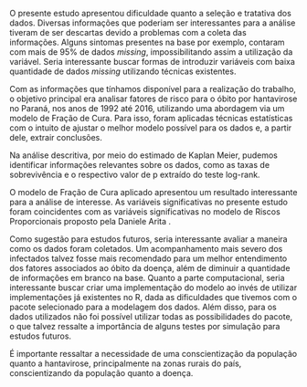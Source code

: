 O presente estudo apresentou dificuldade quanto a seleção e tratativa dos dados. Diversas informações que poderiam ser interessantes para a análise tiveram de ser descartas devido a problemas com a coleta das informações. Alguns sintomas presentes na base por exemplo, contaram com mais de 95% de dados *missing*, impossibilitando assim a utilização da variável. Seria interessante buscar formas de introduzir variáveis com baixa quantidade de dados *missing* utilizando técnicas existentes.

Com as informações que tínhamos disponível para a realização do trabalho, o objetivo principal era analisar fatores de risco para o óbito por hantavirose no Paraná, nos anos de 1992 até 2016, utilizando uma abordagem via um modelo de Fração de Cura. Para isso, foram aplicadas técnicas estatísticas com o intuito de ajustar o melhor modelo possível para os dados e, a partir dele, extrair conclusões.

Na análise descritiva, por meio do estimado de Kaplan Meier, pudemos identificar informações relevantes sobre os dados, como as taxas de sobrevivência e o respectivo valor de p extraído do teste log-rank.

O modelo de Fração de Cura aplicado apresentou um resultado interessante para a análise de interesse. As variáveis significativas no presente estudo foram coincidentes com as variáveis significativas no modelo de Riscos Proporcionais proposto pela Daniele Arita \cite{Arita2019}.

Como sugestão para estudos futuros, seria interessante avaliar a maneira como os dados foram coletados. Um acompanhamento mais severo dos infectados talvez fosse mais recomendado para um melhor entendimento dos fatores associados ao óbito da doença, além de diminuir a quantidade de informações em branco na base. Quanto a parte computacional, seria interessante buscar criar uma implementação do modelo ao invés de utilizar implementações já existentes no R, dada as dificuldades que tivemos com o pacote selecionado para a modelagem dos dados. Além disso, para os dados utilizados não foi possível utilizar todas as possibilidades do pacote, o que talvez ressalte a importância de alguns testes por simulação para estudos futuros.

É importante ressaltar a necessidade de uma conscientização da população quanto a hantavirose, principalmente na zonas rurais do país, conscientizando da população quanto a doença.
